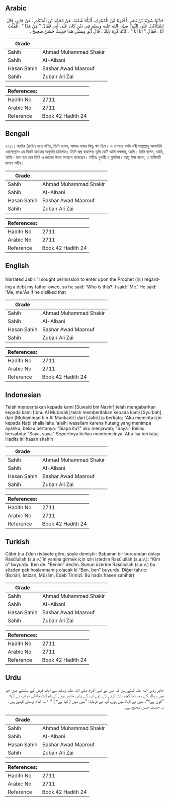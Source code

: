 ## Arabic


<div dir="rtl" lang="ar" style={{fontSize:'larger',backgroundColor:'#f8f9fa',padding:20}}>
حَدَّثَنَا سُوَيْدُ بْنُ نَصْرٍ، أَخْبَرَنَا ابْنُ الْمُبَارَكِ، أَنْبَأَنَا شُعْبَةُ، عَنْ مُحَمَّدِ بْنِ الْمُنْكَدِرِ، عَنْ جَابِرٍ، قَالَ اسْتَأْذَنْتُ عَلَى النَّبِيِّ صلى الله عليه وسلم فِي دَيْنٍ كَانَ عَلَى أَبِي فَقَالَ ‏"‏ مَنْ هَذَا ‏"‏ ‏.‏ فَقُلْتُ أَنَا ‏.‏ فَقَالَ ‏"‏ أَنَا أَنَا ‏"‏ ‏.‏ كَأَنَّهُ كَرِهَ ذَلِكَ ‏.‏ قَالَ أَبُو عِيسَى هَذَا حَدِيثٌ حَسَنٌ صَحِيحٌ ‏.‏
</div>
<div style={{backgroundColor:'#f8f9fa',padding:20, marginBottom: 10}}><table> <thead> <tr> <th>Grade</th> <th></th> </tr> </thead> <tbody> <tr><td>Sahih</td><td>Ahmad Muhammad Shakir</td></tr><tr><td>Sahih</td><td>Al-Albani</td></tr><tr><td>Hasan Sahih</td><td>Bashar Awad Maarouf</td></tr><tr><td>Sahih</td><td>Zubair Ali Zai</td></tr></tbody></table><table> <thead> <tr> <th>References:</th> <th></th> </tr> </thead> <tbody><tr><td>Hadith No</td><td>2711</td></tr><tr><td>Arabic No</td><td>2711</td></tr><tr><td>Reference</td><td>Book 42 Hadith 24</td></tr></tbody></table></div>

## Bengali


<div dir="ltr" lang="bn" style={{fontSize:'larger',backgroundColor:'#f8f9fa',padding:20}}>
২৭১১। জাবির (রাযিঃ) হতে বর্ণিত, তিনি বলেন, আমার বাবার কিছু ঋণ ছিল। এ ব্যাপারে আমি নবী সাল্লাল্লাহু আলাইহি ওয়াসাল্লাম-এর নিকট যাওয়ার অনুমতি চাইলাম। তিনি প্রশ্ন করলেনঃ তুমি কে? আমি বললাম, আমি। তিনি বলেন, আমি, আমি। মনে হল যেন তিনি এ ধরনের উত্তর অপছন্দ করেছেন। সহীহঃ বুখারী ও মুসলিম। আবূ ঈসা বলেন, এ হাদীসটি হাসান সহীহ।
</div>
<div style={{backgroundColor:'#f8f9fa',padding:20, marginBottom: 10}}><table> <thead> <tr> <th>Grade</th> <th></th> </tr> </thead> <tbody> <tr><td>Sahih</td><td>Ahmad Muhammad Shakir</td></tr><tr><td>Sahih</td><td>Al-Albani</td></tr><tr><td>Hasan Sahih</td><td>Bashar Awad Maarouf</td></tr><tr><td>Sahih</td><td>Zubair Ali Zai</td></tr></tbody></table><table> <thead> <tr> <th>References:</th> <th></th> </tr> </thead> <tbody><tr><td>Hadith No</td><td>2711</td></tr><tr><td>Arabic No</td><td>2711</td></tr><tr><td>Reference</td><td>Book 42 Hadith 24</td></tr></tbody></table></div>

## English


<div dir="ltr" lang="en" style={{fontSize:'larger',backgroundColor:'#f8f9fa',padding:20}}>
Narrated Jabir:"I sought permission to enter upon the Prophet (ﷺ) regarding a debt my father owed, so he said: 'Who is this?' I said: 'Me.' He said: 'Me, me.'As if he disliked that
</div>
<div style={{backgroundColor:'#f8f9fa',padding:20, marginBottom: 10}}><table> <thead> <tr> <th>Grade</th> <th></th> </tr> </thead> <tbody> <tr><td>Sahih</td><td>Ahmad Muhammad Shakir</td></tr><tr><td>Sahih</td><td>Al-Albani</td></tr><tr><td>Hasan Sahih</td><td>Bashar Awad Maarouf</td></tr><tr><td>Sahih</td><td>Zubair Ali Zai</td></tr></tbody></table><table> <thead> <tr> <th>References:</th> <th></th> </tr> </thead> <tbody><tr><td>Hadith No</td><td>2711</td></tr><tr><td>Arabic No</td><td>2711</td></tr><tr><td>Reference</td><td>Book 42 Hadith 24</td></tr></tbody></table></div>

## Indonesian


<div dir="ltr" lang="id" style={{fontSize:'larger',backgroundColor:'#f8f9fa',padding:20}}>
Telah menceritakan kepada kami [Suwaid bin Nashr] telah mengabarkan kepada kami [Ibnu Al Mubarak] telah memberitakan kepada kami [Syu'bah] dari [Muhammad bin Al Munkadir] dari [Jabir] ia berkata; "Aku meminta izin kepada Nabi shallallahu 'alaihi wasallam karena hutang yang menimpa ayahku, beliau bertanya: "Siapa itu?" aku menjawab; "Saya." Beliau bersabda: "Saya, saya." Sepertinya beliau membencinya. Abu Isa berkata; Hadits ini hasan shahih
</div>
<div style={{backgroundColor:'#f8f9fa',padding:20, marginBottom: 10}}><table> <thead> <tr> <th>Grade</th> <th></th> </tr> </thead> <tbody> <tr><td>Sahih</td><td>Ahmad Muhammad Shakir</td></tr><tr><td>Sahih</td><td>Al-Albani</td></tr><tr><td>Hasan Sahih</td><td>Bashar Awad Maarouf</td></tr><tr><td>Sahih</td><td>Zubair Ali Zai</td></tr></tbody></table><table> <thead> <tr> <th>References:</th> <th></th> </tr> </thead> <tbody><tr><td>Hadith No</td><td>2711</td></tr><tr><td>Arabic No</td><td>2711</td></tr><tr><td>Reference</td><td>Book 42 Hadith 24</td></tr></tbody></table></div>

## Turkish


<div dir="ltr" lang="tr" style={{fontSize:'larger',backgroundColor:'#f8f9fa',padding:20}}>
Câbir (r.a.)’den rivâyete göre, şöyle demiştir: Babamın bir borcundan dolayı Rasûlullah (s.a.v.)’in yanına girmek için izin istedim Rasûlullah (s.a.v.): “Kim o” buyurdu. Ben de: “Benim” dedim. Bunun üzerine Rasûlullah (s.a.v.) bu sözden pek hoşlanmamış olacak ki “Ben, ben” buyurdu. Diğer tahric: (Buhârî, İstizan; Müslim, Edeb Tirmizî: Bu hadis hasen sahihtir)
</div>
<div style={{backgroundColor:'#f8f9fa',padding:20, marginBottom: 10}}><table> <thead> <tr> <th>Grade</th> <th></th> </tr> </thead> <tbody> <tr><td>Sahih</td><td>Ahmad Muhammad Shakir</td></tr><tr><td>Sahih</td><td>Al-Albani</td></tr><tr><td>Hasan Sahih</td><td>Bashar Awad Maarouf</td></tr><tr><td>Sahih</td><td>Zubair Ali Zai</td></tr></tbody></table><table> <thead> <tr> <th>References:</th> <th></th> </tr> </thead> <tbody><tr><td>Hadith No</td><td>2711</td></tr><tr><td>Arabic No</td><td>2711</td></tr><tr><td>Reference</td><td>Book 42 Hadith 24</td></tr></tbody></table></div>

## Urdu


<div dir="rtl" lang="ur" style={{fontSize:'larger',backgroundColor:'#f8f9fa',padding:20}}>
جابر رضی الله عنہ کہتے ہیں کہ میں نے نبی اکرم صلی اللہ علیہ وسلم سے ایک قرض کے سلسلے میں جو میرے والد کے ذمہ تھا کچھ بات کرنے کے لیے آپ کے پاس حاضر ہونے کی اجازت مانگی تو آپ نے کہا: ”کون ہے؟“۔ میں نے کہا: میں ہوں، آپ نے فرمایا: ”میں میں ( کیا ہے؟ ) “ ۱؎۔ امام ترمذی کہتے ہیں: یہ حدیث حسن صحیح ہے۔
</div>
<div style={{backgroundColor:'#f8f9fa',padding:20, marginBottom: 10}}><table> <thead> <tr> <th>Grade</th> <th></th> </tr> </thead> <tbody> <tr><td>Sahih</td><td>Ahmad Muhammad Shakir</td></tr><tr><td>Sahih</td><td>Al-Albani</td></tr><tr><td>Hasan Sahih</td><td>Bashar Awad Maarouf</td></tr><tr><td>Sahih</td><td>Zubair Ali Zai</td></tr></tbody></table><table> <thead> <tr> <th>References:</th> <th></th> </tr> </thead> <tbody><tr><td>Hadith No</td><td>2711</td></tr><tr><td>Arabic No</td><td>2711</td></tr><tr><td>Reference</td><td>Book 42 Hadith 24</td></tr></tbody></table></div>